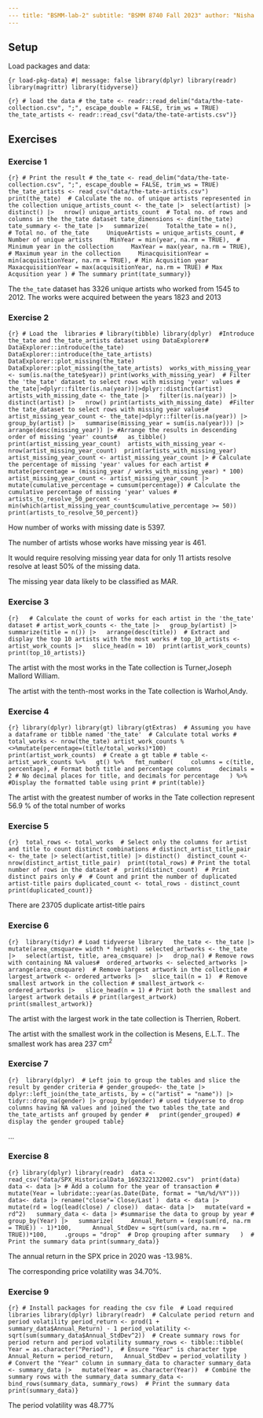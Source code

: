 ```yaml
---
--- title: "BSMM-lab-2" subtitle: "BSMM 8740 Fall 2023" author: "Nisha Verma_110110492" date: "09-29-2023" format: html editor: visual self-contained: true ---
---
```


## Setup

Load packages and data:

```{r load-pkg-data} #| message: false library(dplyr) library(readr) library(magrittr) library(tidyverse)}
```

```{r} # load the data # the_tate <- readr::read_delim("data/the-tate-collection.csv", ";", escape_double = FALSE, trim_ws = TRUE) the_tate_artists <- readr::read_csv("data/the-tate-artists.csv")}
```

## Exercises

### Exercise 1

```{r} # Print the result # the_tate <- read_delim("data/the-tate-collection.csv", ";", escape_double = FALSE, trim_ws = TRUE) the_tate_artists <- read_csv("data/the-tate-artists.csv") print(the_tate)  # Calculate the no. of unique artists represented in the collection unique_artists_count <- the_tate |>  select(artist) |>   distinct() |>   nrow() unique_artists_count  # Total no. of rows and columns in the the_tate dataset tate_dimensions <- dim(the_tate) tate_summary <- the_tate |>   summarize(     Totalthe_tate = n(),               # Total no. of the_tate     UniqueArtists = unique_artists_count, # Number of unique artists     MinYear = min(year, na.rm = TRUE),  # Minimum year in the collection     MaxYear = max(year, na.rm = TRUE), # Maximum year in the collection     MinacquisitionYear = min(acquisitionYear, na.rm = TRUE), # Min Acqusition year     MaxacquisitionYear = max(acquisitionYear, na.rm = TRUE) # Max Acqusition year ) # The summary print(tate_summary)}
```

The `the_tate` dataset has 3326 unique artists who worked from 1545 to 2012. The works were acquired between the years 1823 and 2013

### Exercise 2

```{r} # Load the  libraries # library(tibble) library(dplyr)  #Introduce the_tate and the_tate_artists dataset using DataExplorer#  DataExplorer::introduce(the_tate) DataExplorer::introduce(the_tate_artists) DataExplorer::plot_missing(the_tate) DataExplorer::plot_missing(the_tate_artists)  works_with_missing_year <- sum(is.na(the_tate$year)) print(works_with_missing_year)  # Filter the 'the_tate' dataset to select rows with missing 'year' values # the_tate|>dplyr::filter(is.na(year))|>dplyr::distinct(artist) artists_with_missing_date <- the_tate |>   filter(is.na(year)) |>   distinct(artist) |>   nrow() print(artists_with_missing_date)  #Filter the tate_dataset to select rows with missing year values# artist_missing_year_count <- the_tate|>dplyr::filter(is.na(year)) |>    group_by(artist) |>   summarise(missing_year = sum(is.na(year))) |>    arrange(desc(missing_year)) |> #Arrange the results in descending order of missing 'year' counts#   as_tibble()  print(artist_missing_year_count)  artists_with_missing_year <- nrow(artist_missing_year_count)  print(artists_with_missing_year)  artist_missing_year_count <- artist_missing_year_count |> # Calculate the percentage of missing 'year' values for each artist #   mutate(percentage = (missing_year / works_with_missing_year) * 100)  artist_missing_year_count <- artist_missing_year_count |>   mutate(cumulative_percentage = cumsum(percentage)) # Calculate the cumulative percentage of missing 'year' values #   artists_to_resolve_50_percent <- min(which(artist_missing_year_count$cumulative_percentage >= 50))  print(artists_to_resolve_50_percent)}
```

How number of works with missing date is 5397.

The number of artists whose works have missing year is 461.

It would require resolving missing year data for only 11 artists resolve resolve at least 50% of the missing data.

The missing year data likely to be classified as MAR.

### Exercise 3

```{r}   # Calculate the count of works for each artist in the 'the_tate' dataset # artist_work_counts <- the_tate |>   group_by(artist) |>   summarize(title = n()) |>   arrange(desc(title))  # Extract and display the top 10 artists with the most works # top_10_artists <- artist_work_counts |>   slice_head(n = 10)  print(artist_work_counts) print(top_10_artists)}
```

The artist with the most works in the Tate collection is Turner,Joseph Mallord William.

The artist with the tenth-most works in the Tate collection is Warhol,Andy.

### Exercise 4

```{r} library(dplyr) library(gt) library(gtExtras)  # Assuming you have a dataframe or tibble named 'the_tate'  # Calculate total works # total_works <- nrow(the_tate) artist_work_counts %<>%mutate(percentage=(title/total_works)*100) print(artist_work_counts)  # Create a gt table # table <- artist_work_counts %>%   gt() %>%   fmt_number(     columns = c(title, percentage), # Format both title and percentage columns     decimals = 2 # No decimal places for title, and decimals for percentage   ) %>%    #Display the formatted table using print # print(table)}
```

The artist with the greatest number of works in the Tate collection represent 56.9 % of the total number of works

### Exercise 5

```{r}  total_rows <- total_works  # Select only the columns for artist and title to count distinct combinations # distinct_artist_title_pair <- the_tate |> select(artist,title) |> distinct()  distinct_count <- nrow(distinct_artist_title_pair)  print(total_rows) # Print the total number of rows in the dataset #  print(distinct_count)  # Print distinct pairs only #  # Count and print the number of duplicated artist-title pairs duplicated_count <- total_rows - distinct_count print(duplicated_count)}
```

There are 23705 duplicate artist-title pairs

### Exercise 6

```{r}  library(tidyr) # Load tidyverse library   the_tate <- the_tate |>   mutate(area_cmsquare= width * height)  selected_artworks <- the_tate |>   select(artist, title, area_cmsquare) |>   drop_na() # Remove rows with containing NA values#  ordered_artworks <- selected_artworks |>   arrange(area_cmsquare)  # Remove largest artwork in the collection # largest_artwork <- ordered_artworks |>   slice_tail(n = 1)  # Remove smallest artwork in the collection # smallest_artwork <- ordered_artworks |>   slice_head(n = 1) # Print both the smallest and largest artwork details # print(largest_artwork) print(smallest_artwork)}
```

The artist with the largest work in the tate collection is Therrien, Robert.

The artist with the smallest work in the collection is Mesens, E.L.T.. The smallest work has area 237 $\text{cm}^2$

### Exercise 7

```{r}  library(dplyr)  # Left join to group the tables and slice the result by gender criteria # gender_grouped<- the_tate |>   dplyr::left_join(the_tate_artists, by = c("artist" = "name")) |>   tidyr::drop_na(gender) |> group_by(gender) # used tidyverse to drop columns having NA values and joined the two tables the_tate and the_tate_artists anf grouped by gender #   print(gender_grouped) # display the gender grouped table}
```

...

### Exercise 8

```{r} library(dplyr) library(readr)  data <- read_csv("data/SPX_HistoricalData_1692322132002.csv")  print(data)  data <- data |> # Add a column for the year of transaction #   mutate(Year = lubridate::year(as.Date(Date, format = "%m/%d/%Y")))  data<- data |> rename("close"=`Close/Last`)  data <- data |>   mutate(rd = log(lead(close) / close))  data<- data |>   mutate(vard = rd^2)   summary_data <- data |> #summarise the data to group by year #   group_by(Year) |>   summarize(     Annual_Return = (exp(sum(rd, na.rm = TRUE)) - 1)*100,      Annual_StdDev = sqrt(sum(vard, na.rm = TRUE))*100,     .groups = "drop"  # Drop grouping after summary   )  # Print the summary data print(summary_data)}
```

The annual return in the SPX price in 2020 was -13.98%.

The corresponding price volatility was 34.70%.

### Exercise 9

```{r} # Install packages for reading the csv file  # Load required libraries library(dplyr) library(readr)  # Calculate period return and period volatility period_return <- prod(1 + summary_data$Annual_Return) - 1 period_volatility <- sqrt(sum(summary_data$Annual_StdDev^2))  # Create summary rows for period return and period volatility summary_rows <- tibble::tibble(   Year = as.character("Period"),  # Ensure "Year" is character type   Annual_Return = period_return,   Annual_StdDev = period_volatility )  # Convert the "Year" column in summary_data to character summary_data <- summary_data |>   mutate(Year = as.character(Year))  # Combine the summary rows with the summary_data summary_data <- bind_rows(summary_data, summary_rows)  # Print the summary data print(summary_data)}
```

The period volatility was 48.77%

